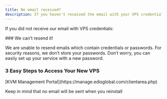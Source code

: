 ```yaml
---
title: No email received?
description: If you haven't received the email with your VPS credentials, there's no need to worry. Install it with fresh password and the OS of your choice. Instructions for installing Linux/Windows are provided.
---
```



If you did not receive our email with VPS credentials:

<Info> ### We can’t resend it!

  We are unable to resend emails which contain credentials or passwords. For security reasons, we don’t store your passwords. Don’t worry, you can easily set up your service with a new password.
</Info>

### 3 Easy Steps to Access Your New VPS

<Steps>
  <Step title="Log in to your">
    [KVM Management Portal](https://manage.edisglobal.com/clientarea.php)
  </Step>

  <Step title="Locate your VPS in the Services tab" />

  <Step title="Reinstall your VPS with a fresh OS and your own password">
    <CtaButton label="How to Install Linux or Windows" link="../vps-management/reinstalling-your-vps_-choose-linux-or-windows" />
  </Step>
</Steps>


<Tip> Keep in mind that no email will be sent when you reinstall</Tip>